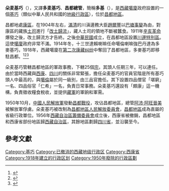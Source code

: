 '''朵麦基巧'''（{{bo|z=མདོ་སྨད་སྤྱི་ཁྱབ་}}），又譯'''多麦基巧'''、'''昌都總管'''，簡稱'''多基'''（{{bo|z=མདོ་སྤྱི་}}），是[[西藏|西藏]][[噶廈|噶廈]]政府設置的一個[[基巧|基巧]]（類似中華人民共和國的[[地級行政區|地級行政區]]），位於[[昌都地區|昌都地區]]。

昌都地處[[康區|康區]]，在1904年左右，[[滿清|滿清]]的川滇邊務大臣[[趙爾豐|趙爾豐]]以[[巴塘事變|巴塘事變]]為由，對康區的藏族[[土司|土司]]進行「[[改土歸流|改土歸流]]」，藏人土司的領地不斷被蠶食。1911年[[辛亥革命|辛亥革命]]爆發之後，改土歸流方才告終。之後[[中華民國|中華民國]]成立，在昌都地區設置[[川邊特別區|川邊特別區]]。這使[[噶廈|噶廈]]政府非常不滿。1914年冬，十三世達賴喇嘛任命噶倫喇嘛強巴丹達為多麥基巧，1918年，西藏噶廈在[[第二次康藏纠纷|第二次康藏纠纷]]中奪回了昌都地區，多麥基巧即移駐昌都。<ref>{{cite journal
 |title        = “朵麦基巧”沿革考
 |url          = https://mall.cnki.net/magazine/article/CTRC200901030.htm
 |subscription = yes
 |author       = 土呷
 |journal      = 中国藏学
 |year         = 2009年
 |issue        = 1期
 |access-date  = 2021-06-25
 |archive-date = 2021-06-25
 |archive-url  = https://web.archive.org/web/20210625005122/https://mall.cnki.net/magazine/article/CTRC200901030.htm
 |dead-url     = no
}}</ref><ref>{{cite journal
 |url          = http://www.tibet.cn/cn/cloud/xszqkk/xzyj/1991/4/201712/t20171221_5281774.html
 |author       = [[喜饒尼瑪|喜饒尼瑪]]
 |title        = 试论1917年—1918年川藏纠纷的性质
 |journal      = 西藏研究
 |year         = 1991年
 |issue        = 第四期
 |via          = 中国西藏网
 |access-date  = 2021-06-25
 |archive-date = 2021-06-25
 |archive-url  = https://web.archive.org/web/20210625005723/http://www.tibet.cn/cn/cloud/xszqkk/xzyj/1991/4/201712/t20171221_5281774.html
 |dead-url     = no
}}</ref><ref>{{cite journal
|url=http://www.tibet.cn/cn/cloud/xszqkk/xzyj/2004/3/201712/t20171221_5280917.html
|author=楊一真
|title=波密史料札记
|journal=西藏研究
|year=2004年
|issue=第三期
|via=中国西藏网
|access-date=2021-06-25
|archive-date=2021-06-25
|archive-url=https://web.archive.org/web/20210625005726/http://www.tibet.cn/cn/cloud/xszqkk/xzyj/2004/3/201712/t20171221_5280917.html
|dead-url=no
}}</ref>

朵麦基巧管轄昌都地區的軍政事務，下轄25個[[宗_(行政區)|宗]]，其頭人任期三年，可以連任。由於當時西藏與[[西康|西康]]、[[四川|四川]]的關係非常緊張，擔任朵麦基巧的官員官階是所有基巧頭人中最高的，與[[噶倫|噶倫]]屬於同一級別，由三品官擔任。其下設置四品僧官「堪窮」一名、四品俗官「仁希」一名，負責日常事務。朵麦基巧還設有「頗康」這一機構，負責徵收糧食稅收，並提供[[藏軍|藏軍]]的軍餉和軍需。

1950年10月，[[中國人民解放軍|中國人民解放軍]]發動[[昌都戰役|昌都戰役]]，攻佔昌都地區，總管[[阿沛·阿旺晉美|阿沛·阿旺晉美]]被解放軍俘虜。朵麦基巧被改制為[[昌都地區人民解放委員會|昌都地區人民解放委員會]]，[[昌都地區_(省級)|昌都地區]]成為直屬的省級行政單位。1956年[[西藏自治區籌備委員會|西藏自治區籌備委員會]]成立後，西康省被撤銷，昌都地區和西康省部份地區歸[[西藏自治區|西藏自治區]]，其餘地區劃歸[[四川省|四川省]]，並沿襲至今。

==參考文獻==
{{reflist}}

[[Category:基巧|Category:基巧]]
[[Category:已撤消的西藏地级行政区|Category:已撤消的西藏地级行政区]]
[[Category:西康省|Category:西康省]]
[[Category:1918年建立的行政区划|Category:1918年建立的行政区划]]
[[Category:1950年廢除的行政區劃|Category:1950年廢除的行政區劃]]